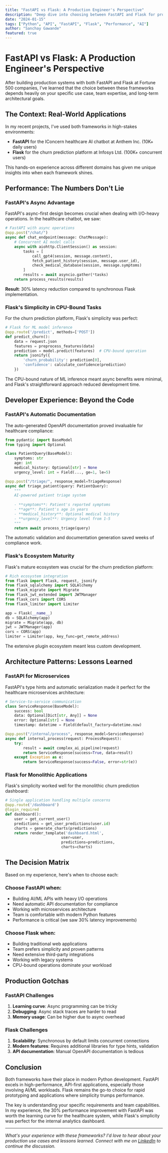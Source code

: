 ```yaml
---
title: "FastAPI vs Flask: A Production Engineer's Perspective"
description: "Deep dive into choosing between FastAPI and Flask for production AI applications, based on real-world experience building healthcare and fintech systems."
date: "2024-01-15"
tags: ["Python", "API", "FastAPI", "Flask", "Performance", "AI"]
author: "Sanchay Gawande"
featured: true
---
```


# FastAPI vs Flask: A Production Engineer's Perspective

After building production systems with both FastAPI and Flask at Fortune 500 companies, I've learned that the choice between these frameworks depends heavily on your specific use case, team expertise, and long-term architectural goals.

## The Context: Real-World Applications

In my recent projects, I've used both frameworks in high-stakes environments:

- **FastAPI** for the IConcern healthcare AI chatbot at Anthem Inc. (10K+ daily users)
- **Flask** for the churn prediction platform at Infosys Ltd. (100K+ concurrent users)

This hands-on experience across different domains has given me unique insights into when each framework shines.

## Performance: The Numbers Don't Lie

### FastAPI's Async Advantage

FastAPI's async-first design becomes crucial when dealing with I/O-heavy operations. In the healthcare chatbot, we saw:

```python
# FastAPI with async operations
@app.post("/chat/")
async def chat_endpoint(message: ChatMessage):
    # Concurrent AI model calls
    async with aiohttp.ClientSession() as session:
        tasks = [
            call_gpt4(session, message.content),
            fetch_patient_history(session, message.user_id),
            check_medical_database(session, message.symptoms)
        ]
        results = await asyncio.gather(*tasks)
    return process_results(results)
```

**Result**: 30% latency reduction compared to synchronous Flask implementation.

### Flask's Simplicity in CPU-Bound Tasks

For the churn prediction platform, Flask's simplicity was perfect:

```python
# Flask for ML model inference
@app.route('/predict', methods=['POST'])
def predict_churn():
    data = request.json
    features = preprocess_features(data)
    prediction = model.predict(features)  # CPU-bound operation
    return jsonify({
        'churn_probability': prediction[0],
        'confidence': calculate_confidence(prediction)
    })
```

The CPU-bound nature of ML inference meant async benefits were minimal, and Flask's straightforward approach reduced development time.

## Developer Experience: Beyond the Code

### FastAPI's Automatic Documentation

The auto-generated OpenAPI documentation proved invaluable for healthcare compliance:

```python
from pydantic import BaseModel
from typing import Optional

class PatientQuery(BaseModel):
    symptoms: str
    age: int
    medical_history: Optional[str] = None
    urgency_level: int = Field(..., ge=1, le=5)

@app.post("/triage/", response_model=TriageResponse)
async def triage_patient(query: PatientQuery):
    """
    AI-powered patient triage system
    
    - **symptoms**: Patient's reported symptoms
    - **age**: Patient's age in years
    - **medical_history**: Optional medical history
    - **urgency_level**: Urgency level from 1-5
    """
    return await process_triage(query)
```

The automatic validation and documentation generation saved weeks of compliance work.

### Flask's Ecosystem Maturity

Flask's mature ecosystem was crucial for the churn prediction platform:

```python
# Rich ecosystem integration
from flask import Flask, request, jsonify
from flask_sqlalchemy import SQLAlchemy
from flask_migrate import Migrate
from flask_jwt_extended import JWTManager
from flask_cors import CORS
from flask_limiter import Limiter

app = Flask(__name__)
db = SQLAlchemy(app)
migrate = Migrate(app, db)
jwt = JWTManager(app)
cors = CORS(app)
limiter = Limiter(app, key_func=get_remote_address)
```

The extensive plugin ecosystem meant less custom development.

## Architecture Patterns: Lessons Learned

### FastAPI for Microservices

FastAPI's type hints and automatic serialization made it perfect for the healthcare microservices architecture:

```python
# Service-to-service communication
class ServiceResponse(BaseModel):
    success: bool
    data: Optional[Dict[str, Any]] = None
    error: Optional[str] = None
    timestamp: datetime = Field(default_factory=datetime.now)

@app.post("/internal/process", response_model=ServiceResponse)
async def internal_process(request: ProcessRequest):
    try:
        result = await complex_ai_pipeline(request)
        return ServiceResponse(success=True, data=result)
    except Exception as e:
        return ServiceResponse(success=False, error=str(e))
```

### Flask for Monolithic Applications

Flask's simplicity worked well for the monolithic churn prediction dashboard:

```python
# Single application handling multiple concerns
@app.route('/dashboard')
@login_required
def dashboard():
    user = get_current_user()
    predictions = get_user_predictions(user.id)
    charts = generate_charts(predictions)
    return render_template('dashboard.html', 
                         user=user, 
                         predictions=predictions, 
                         charts=charts)
```

## The Decision Matrix

Based on my experience, here's when to choose each:

### Choose FastAPI when:
- Building AI/ML APIs with heavy I/O operations
- Need automatic API documentation for compliance
- Working with microservices architecture
- Team is comfortable with modern Python features
- Performance is critical (we saw 30% latency improvements)

### Choose Flask when:
- Building traditional web applications
- Team prefers simplicity and proven patterns
- Need extensive third-party integrations
- Working with legacy systems
- CPU-bound operations dominate your workload

## Production Gotchas

### FastAPI Challenges
1. **Learning curve**: Async programming can be tricky
2. **Debugging**: Async stack traces are harder to read
3. **Memory usage**: Can be higher due to async overhead

### Flask Challenges
1. **Scalability**: Synchronous by default limits concurrent connections
2. **Modern features**: Requires additional libraries for type hints, validation
3. **API documentation**: Manual OpenAPI documentation is tedious

## Conclusion

Both frameworks have their place in modern Python development. FastAPI excels in high-performance, API-first applications, especially those involving AI/ML workloads. Flask remains the go-to choice for rapid prototyping and applications where simplicity trumps performance.

The key is understanding your specific requirements and team capabilities. In my experience, the 30% performance improvement with FastAPI was worth the learning curve for the healthcare system, while Flask's simplicity was perfect for the internal analytics dashboard.

---

*What's your experience with these frameworks? I'd love to hear about your production use cases and lessons learned. Connect with me on [LinkedIn](https://www.linkedin.com/in/sanchay-gawande/) to continue the discussion.*